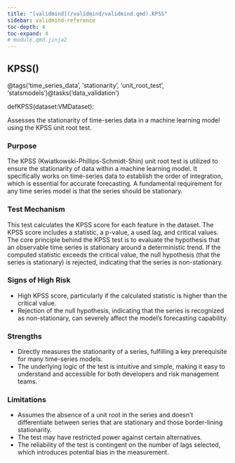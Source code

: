 ```yaml
---
title: "[validmind](/validmind/validmind.qmd).KPSS"
sidebar: validmind-reference
toc-depth: 4
toc-expand: 4
# module.qmd.jinja2
---
```


<!-- function.qmd.jinja2 -->

## KPSS[()]{.muted}

<!-- signatures.jinja2 -->

::: {.signature}

<span class="decorators"><span class="decorator">@<span class="n">tags(<span class="s">'time_series_data'</span>, <span class="s">'stationarity'</span>, <span class="s">'unit_root_test'</span>, <span class="s">'statsmodels'</span>)</span></span><span class="decorator">@<span class="n">tasks(<span class="s">'data_validation'</span>)</span></span></span>

<span class="kw">def</span><span class="name">KPSS</span>(<span class="param"><span class="n">dataset</span><span class="p">:</span><span class="n">VMDataset</span></span>):

:::

<!-- docstring.jinja2 -->

Assesses the stationarity of time-series data in a machine learning model using the KPSS unit root test.

### Purpose

The KPSS (Kwiatkowski-Phillips-Schmidt-Shin) unit root test is utilized to ensure the stationarity of data within a machine learning model. It specifically works on time-series data to establish the order of integration, which is essential for accurate forecasting. A fundamental requirement for any time series model is that the series should be stationary.

### Test Mechanism

This test calculates the KPSS score for each feature in the dataset. The KPSS score includes a statistic, a p-value, a used lag, and critical values. The core principle behind the KPSS test is to evaluate the hypothesis that an observable time series is stationary around a deterministic trend. If the computed statistic exceeds the critical value, the null hypothesis (that the series is stationary) is rejected, indicating that the series is non-stationary.

### Signs of High Risk

- High KPSS score, particularly if the calculated statistic is higher than the critical value.
- Rejection of the null hypothesis, indicating that the series is recognized as non-stationary, can severely affect the model's forecasting capability.

### Strengths

- Directly measures the stationarity of a series, fulfilling a key prerequisite for many time-series models.
- The underlying logic of the test is intuitive and simple, making it easy to understand and accessible for both developers and risk management teams.

### Limitations

- Assumes the absence of a unit root in the series and doesn't differentiate between series that are stationary and those border-lining stationarity.
- The test may have restricted power against certain alternatives.
- The reliability of the test is contingent on the number of lags selected, which introduces potential bias in the measurement.

